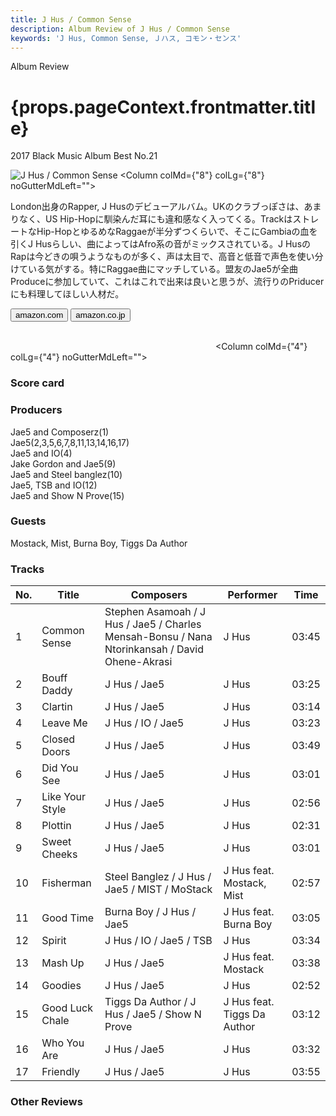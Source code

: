 ```yaml
---
title: J Hus / Common Sense
description: Album Review of J Hus / Common Sense
keywords: 'J Hus, Common Sense, Ｊハス, コモン・センス'
---
```





<p className="largeP">Album Review</p>
<h1 className="h1--no--margin">{props.pageContext.frontmatter.title}</h1>
<p className="largeP"><Link to="/best50/2017/">2017 Black Music Album Best No.21</Link></p>

<Row  className="image-card-group">
	<Column colMd={"4"} colLg={"4"} noGutterMdLeft="">
       <ImageCard>

![J Hus / Common Sense](../../images/cd/jhus1L.jpg) 
</ImageCard>
	</Column>
	<Column colMd={"8"} colLg={"8"} noGutterMdLeft="">
	<p>
	London出身のRapper, J Husのデビューアルバム。UKのクラブっぽさは、あまりなく、US Hip-Hopに馴染んだ耳にも違和感なく入ってくる。TrackはストレートなHip-HopとゆるめなRaggaeが半分ずつくらいで、そこにGambiaの血を引くJ Husらしい、曲によってはAfro系の音がミックスされている。J HusのRapは今どきの唄うようなものが多く、声は太目で、高音と低音で声色を使い分けている気がする。特にRaggae曲にマッチしている。盟友のJae5が全曲Produceに参加していて、これはこれで出来は良いと思うが、流行りのPriducerにも料理してほしい人材だ。
	</p>
	<div>
	  <Button href="https://amzn.to/2WAxTvC" kind="primary" size="small" renderIcon={ArrowUpRight24}>
      amazon.com
      </Button>
      <Button href="https://amzn.to/2WFler0" kind="secondary" size="small" renderIcon={ArrowUpRight24}>
      amazon.co.jp
      </Button>
	</div>
	<a href="https://geo.music.apple.com/jp/album/common-sense/1220093029?mt=1&app=music&ls=1&at=11lcug" style="display:inline-block;overflow:hidden;background:url(https://linkmaker.itunes.apple.com/ja-jp/lockup.svg?releaseDate=2017-05-12&kind=album&bubble=apple_music&style=mono-black) no-repeat;width:180px;height:45px;"></a>
	<a href="https://geo.music.apple.com/jp/album/common-sense/1220093029?app=itunes&at=11lcug" style="display:inline-block;overflow:hidden;background:url(https://linkmaker.itunes.apple.com/ja-jp/badge-lrg.svg?releaseDate=2017-05-12T00:00:00Z&kind=album&bubble=itunes_music) no-repeat;width:140px;height:45px;"></a>
	</Column>
</Row>
<Row >
	<Column colMd={"4"} colLg={"4"} noGutterMdLeft="">
<div>
    <h3>Score card</h3>
	<SliderJS1 value="4" />
    <SliderJS2 value="2" />
	<SliderJS3 value="1" />
    <SliderJS4 value="8" />
</div>
</Column>
<Column colMd={"8"} colLg={"8"} noGutterMdLeft="">
<div>
<h3>Producers</h3>
<p>
Jae5 and Composerz(1)
<br/>Jae5(2,3,5,6,7,8,11,13,14,16,17)
<br/>Jae5 and IO(4)
<br/>Jake Gordon and Jae5(9)
<br/>Jae5 and Steel banglez(10)
<br/>Jae5, TSB and IO(12)
<br/>Jae5 and Show N Prove(15)
</p>
<h3>Guests</h3>
<p>
Mostack, Mist, Burna Boy, Tiggs Da Author
</p>
</div>
</Column>
</Row>

<h3>Tracks</h3>

| No. |	 Title          |	 Composers                                                                                   |	 Performer                 | Time  |
| --- |	--------------- | ---------------------------------------------------------------------------------------------- | --------------------------- | ----- |
| 1	  |	Common Sense   	| Stephen Asamoah / J Hus / Jae5 / Charles Mensah-Bonsu / Nana Ntorinkansah / David Ohene-Akrasi | J Hus                       | 03:45 |
| 2	  |	Bouff Daddy    	| J Hus / Jae5                                                                                   | J Hus                       | 03:25 |
| 3	  |	Clartin        	| J Hus / Jae5                                                                                   | J Hus                       | 03:14 |
| 4	  |	Leave Me       	| J Hus / IO / Jae5                                                                              | J Hus                       | 03:23 |
| 5	  |	Closed Doors   	| J Hus / Jae5                                                                                   | J Hus                       | 03:49 |
| 6	  |	Did You See    	| J Hus / Jae5                                                                                   | J Hus                       | 03:01 |
| 7	  |	Like Your Style	| J Hus / Jae5                                                                                   | J Hus                       | 02:56 |
| 8	  |	Plottin        	| J Hus / Jae5                                                                                   | J Hus                       | 02:31 |
| 9	  |	Sweet Cheeks   	| J Hus / Jae5                                                                                   | J Hus                       | 03:01 |
| 10  |	Fisherman      	| Steel Banglez / J Hus / Jae5 / MIST / MoStack                                                  | J Hus feat. Mostack, Mist   | 02:57 |
| 11  |	Good Time      	| Burna Boy / J Hus / Jae5                                                                       | J Hus feat. Burna Boy       | 03:05 |
| 12  |	Spirit         	| J Hus / IO / Jae5 / TSB                                                                        | J Hus                       | 03:34 |
| 13  |	Mash Up        	| J Hus / Jae5                                                                                   | J Hus feat. Mostack         | 03:38 |
| 14  |	Goodies        	| J Hus / Jae5                                                                                   | J Hus                       | 02:52 |
| 15  |	Good Luck Chale	| Tiggs Da Author / J Hus / Jae5 / Show N Prove                                                  | J Hus feat. Tiggs Da Author | 03:12 |
| 16  |	Who You Are    	| J Hus / Jae5                                                                                   | J Hus                       | 03:32 |
| 17  |	Friendly       	| J Hus / Jae5                                                                                   | J Hus                       | 03:55 |

<h3>Other Reviews</h3>

<Row>
<Column colMd={3} colLg={3} noGutterMdLeft>
<Review1 />
</Column>
</Row>